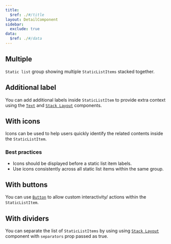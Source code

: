 ```yaml
---
title:
  $ref: ./#/title
layout: DetailComponent
sidebar:
  exclude: true
data:
  $ref: ./#/data
---
```


<LivePreviewControls>

  <LivePreview componentName="static-list" exampleName="Multiple" >

## Multiple

`Static list` group showing multiple `StaticListItems` stacked together.

  </LivePreview>

  <LivePreview componentName="static-list" exampleName="AdditionalLabel" >

## Additional label

You can add additional labels inside `StaticListItem` to provide extra context using the [`Text`](../text) and [`Stack Layout`](../stack-layout) components.

  </LivePreview>

  <LivePreview componentName="static-list" exampleName="WithIcons" >

## With icons

Icons can be used to help users quickly identify the related contents inside the `StaticListItem`.

### Best practices

- Icons should be displayed before a static list item labels.
- Use icons consistently across all static list items within the same group.

</LivePreview>

  <LivePreview componentName="static-list" exampleName="WithButtons" >

## With buttons

You can use [`Button`](/salt/components/button) to allow custom interactivity/ actions within the `StaticListItem`.

  </LivePreview>

  <LivePreview componentName="static-list" exampleName="WithDividers" >

## With dividers

You can separate the list of `StaticListItems` by using using [`Stack Layout`](../stack-layout) component with `separators` prop passed as true.

  </LivePreview>

</LivePreviewControls>
